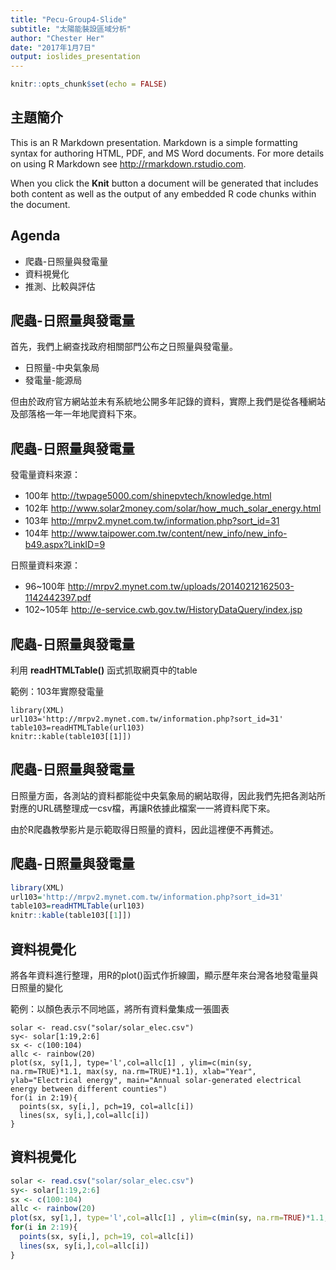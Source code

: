 ```yaml
---
title: "Pecu-Group4-Slide"
subtitle: "太陽能裝設區域分析"
author: "Chester Her"
date: "2017年1月7日"
output: ioslides_presentation
---
```


```r
knitr::opts_chunk$set(echo = FALSE)
```

## 主題簡介

This is an R Markdown presentation. Markdown is a simple formatting syntax for authoring HTML, PDF, and MS Word documents. For more details on using R Markdown see <http://rmarkdown.rstudio.com>.

When you click the **Knit** button a document will be generated that includes both content as well as the output of any embedded R code chunks within the document.

## Agenda

- 爬蟲-日照量與發電量  
- 資料視覺化
- 推測、比較與評估

## 爬蟲-日照量與發電量

首先，我們上網查找政府相關部門公布之日照量與發電量。

- 日照量-中央氣象局
- 發電量-能源局

但由於政府官方網站並未有系統地公開多年記錄的資料，實際上我們是從各種網站及部落格一年一年地爬資料下來。

## 爬蟲-日照量與發電量

發電量資料來源：

- 100年 <http://twpage5000.com/shinepvtech/knowledge.html>
- 102年 <http://www.solar2money.com/solar/how_much_solar_energy.html>
- 103年 <http://mrpv2.mynet.com.tw/information.php?sort_id=31>
- 104年 <http://www.taipower.com.tw/content/new_info/new_info-b49.aspx?LinkID=9>
  
日照量資料來源：

- 96~100年 <http://mrpv2.mynet.com.tw/uploads/20140212162503-1142442397.pdf>
- 102~105年 <http://e-service.cwb.gov.tw/HistoryDataQuery/index.jsp>

  
## 爬蟲-日照量與發電量

利用 **readHTMLTable()** 函式抓取網頁中的table

範例：103年實際發電量


```
library(XML)
url103='http://mrpv2.mynet.com.tw/information.php?sort_id=31'
table103=readHTMLTable(url103)
knitr::kable(table103[[1]])
```
## 爬蟲-日照量與發電量

日照量方面，各測站的資料都能從中央氣象局的網站取得，因此我們先把各測站所對應的URL碼整理成一csv檔，再讓R依據此檔案一一將資料爬下來。

由於R爬蟲教學影片是示範取得日照量的資料，因此這裡便不再贅述。

## 爬蟲-日照量與發電量

```r
library(XML)
url103='http://mrpv2.mynet.com.tw/information.php?sort_id=31'
table103=readHTMLTable(url103)
knitr::kable(table103[[1]])
```

## 資料視覺化

將各年資料進行整理，用R的plot()函式作折線圖，顯示歷年來台灣各地發電量與日照量的變化

範例：以顏色表示不同地區，將所有資料彙集成一張圖表

```
solar <- read.csv("solar/solar_elec.csv")
sy<- solar[1:19,2:6]
sx <- c(100:104)
allc <- rainbow(20)
plot(sx, sy[1,], type='l',col=allc[1] , ylim=c(min(sy, na.rm=TRUE)*1.1, max(sy, na.rm=TRUE)*1.1), xlab="Year", ylab="Electrical energy", main="Annual solar-generated electrical energy between different counties")
for(i in 2:19){
  points(sx, sy[i,], pch=19, col=allc[i])
  lines(sx, sy[i,],col=allc[i])
}

```
## 資料視覺化

```r
solar <- read.csv("solar/solar_elec.csv")
sy<- solar[1:19,2:6]
sx <- c(100:104)
allc <- rainbow(20)
plot(sx, sy[1,], type='l',col=allc[1] , ylim=c(min(sy, na.rm=TRUE)*1.1, max(sy, na.rm=TRUE)*1.1), xlab="Year", ylab="Electrical energy", main="Annual solar-generated electrical energy between different counties")
for(i in 2:19){
  points(sx, sy[i,], pch=19, col=allc[i])
  lines(sx, sy[i,],col=allc[i])
}

```
